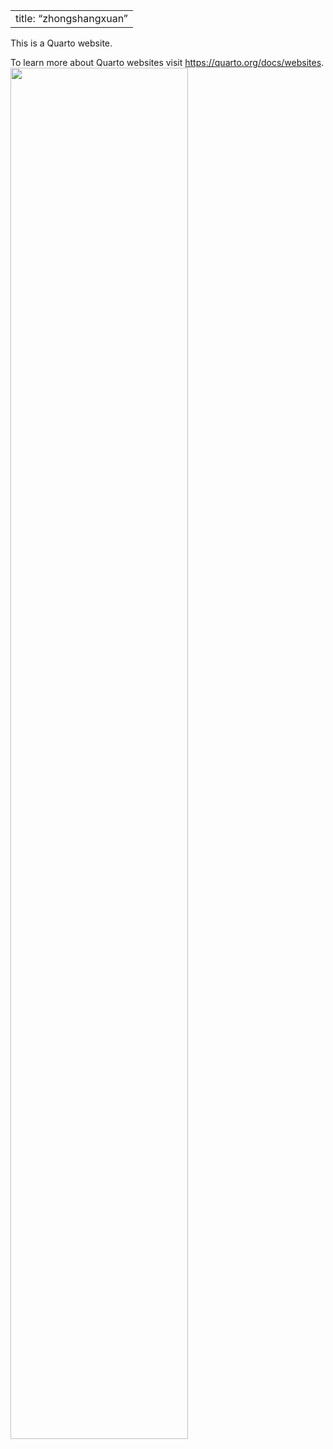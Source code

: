 
---
title: "zhongshangxuan"
---

This is a Quarto website.

To learn more about Quarto websites visit <https://quarto.org/docs/websites>.
![](.images/The Herta.png){width="75%" fig-align="center"}